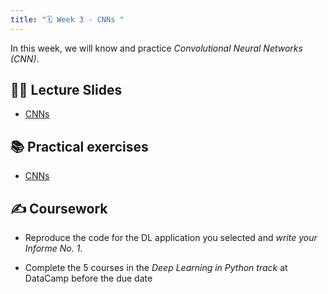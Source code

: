 ```yaml
---
title: "🗓️ Week 3 - CNNs "
---
```


In this  week, we will know and practice *Convolutional Neural Networks (CNN)*.


## 👨‍🏫 Lecture Slides 

- [CNNs](https://drive.google.com/file/d/1iKuK4BUHIkyrM0GLhfZE4_izi8_gT4NN/view)

## 📚 Practical exercises

- [CNNs](https://drive.google.com/file/d/1UngESG-Hw7S86IwhYre23hVMSaCN27hA/view)


## ✍️ Coursework

- Reproduce the code for the DL application you selected and *write your Informe No. 1*.

- Complete the 5 courses in the *Deep Learning in Python track* at DataCamp before the due date



